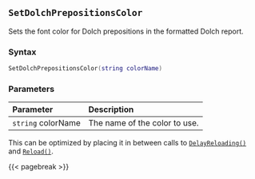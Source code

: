 ## `SetDolchPrepositionsColor`

Sets the font color for Dolch prepositions in the formatted Dolch report.

### Syntax {-}

``` .lua
SetDolchPrepositionsColor(string colorName)
```

### Parameters {-}

**Parameter** | **Description**
| :-- | :-- |
| `string` colorName | The name of the color to use. |

::: {.tipsection data-latex=""}
This can be optimized by placing it in between calls to [`DelayReloading()`](#standard-delayreloading) and [`Reload()`](#standard-reload).
:::

{{< pagebreak >}}